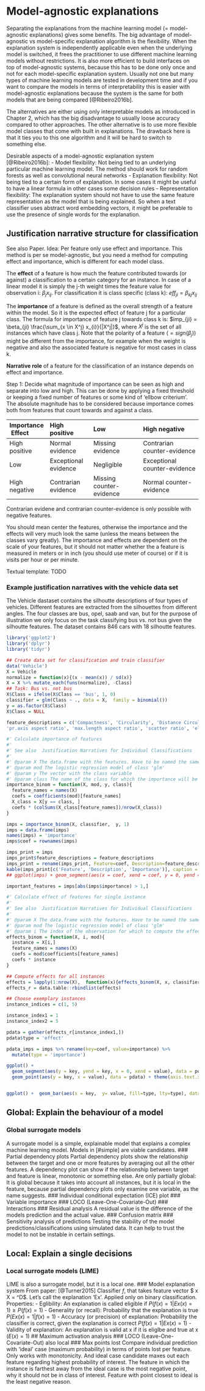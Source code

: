 # Model-agnostic explanations
Separating the explanations from the machine learning model (= model-agnostic explanations) gives some benefits.
The big advantage of model-agnostic vs model-specific explanation algorithm is the flexibility. When the explanation system is independently applicable even when the underlying model is switched, it frees the practitioner to use different machine learning models without restrictions. It is also more efficient to build interfaces on top of model-agnostic systems, because  this has to be done only once and not for each model-specific explanation system. Usually not one but many types of machine learning models are tested in development time and if you want to compare the models in terms of interpretability this is easier with model-agnostic explanations because the system is the same for both models that are being compared [@Ribeiro2016b].


The alternatives are either using only interpretable models as introduced in Chapter 2, which has the big disadvantage to usually loose accuracy compared to other approaches. The other alternative is to use more flexible model classes that come with built in explanations. The drawback here is that it ties you to this one algorithm and it will be hard to switch to something else.

Desirable aspects of a model-agnostic explanation system [@Ribeiro2016b]:
- Model flexibility: Not being tied to an underlying particular machine learning model. The method should work for random forests as well as convolutional neural networks
- Explanation flexibility: Not being tied to a certain form of explanation. In some cases it might be useful to have a linear formula in other cases some decision rules
- Representation flexibility: The explanation system should not have to use the same feature representation as the model that is being explained. So when a text classifier uses abstract word embedding vectors, it might be preferable to use the presence of single words for the explanation.

## Justification narrative structure for classification
See also Paper.
Idea: Per feature only use effect and importance. This method is per se model-agnostic, but you need a method for computing effect and importance, which is different for each model class.  

The **effect** of a feature is how much the feature contributed towards (or against) a classification to a certain category for an instance. In case of a linear model it is simply the j-th weight times the feature value for observation i: $\beta_{j} x_{ij}$. For classification it is class specific (class k):  $eff_{ji} = \beta_{kj} x_{ij}$

The **importance** of a feature is defined as the overall strength of a feature within the model. So it is the expected effect of feature j for a particular class. The formula for importance of feature j towards class k is: $imp_{ji} = \beta_{ji} \frac{\sum_{x \in X^j} x_{i}}{|X^j|}$, where $X^j$ is the set of all instances which have class j. Note that the polarity of a feature ($=sign(\beta_{j})$) might be different from the importance, for example when the weight is negative and also the associated feature is negative for most cases in class k.


**Narrative role** of a feature for the classification of an instance depends on effect and importance.

Step 1: Decide what magnitude of importance can be seen as high and separate into low and high. This can be done by applying a fixed threshold or keeping a fixed number of features or some kind of 'ellbow criterium'.  The absolute magnitude has to be considered because importance comes both from features that count towards and against a class.   


| Importance \ Effect | High positive | Low |  High negative |
|:--------------|:--------------------|:------------------------|:----------------------------|
|High positive |Normal evidence     |Missing evidence        |Contrarian counter-evidence |
|Low           |Exceptional evidence|Negligible              |Exceptional counter-evidence|
|High negative |Contrarian evidence |Missing counter-evidence|Normal counter-evidence     |


Contrarian evidene and contrarian counter-evidence is only possible with negative features.


You should mean center the features, otherwise the importance and the effects will very much look the same (unless the means between the classes vary greatly). The importance and effects are dependent on the scale of your features, but it should not matter whether the a feature is measured in meters or in inch (you should use meter of course) or if it is visits per hour or per minute.

Textual template: TODO

### Example justification narratives with the vehicle data set
The Vehicle dastaset contains the silhoutte descriptions of four types of vehicles. Different features are extracted from the silhouettes from different angles. The four classes are bus, opel, saab and van, but for the purpose of illustration we only focus on the task classifying bus vs. not bus given the silhoutte features. The dataset contains 846 cars with 18 silhoutte features.
```r
library('ggplot2')
library('dplyr')
library('tidyr')

## Create data set for classification and train classifier
data('Vehicle')
X = Vehicle
normalize = function(x){(x - mean(x)) / sd(x)}
X = X %>% mutate_each(funs(normalize), -Class)
## Task: Bus vs. not bus
X$Class = ifelse(X$Class == 'bus', 1, 0)
classifier = glm(Class ~ ., data = X,  family = binomial())
y = as.factor(X$Class)
X$Class = NULL

feature_descriptions = c('Compactness', 'Circularity', 'Distance Circularity', 	'Radius ratio',
'pr.axis aspect ratio', 'max.length aspect ratio', 'scatter ratio', 'elongatedness', 'pr.axis rectangularity', 'max.length rectangularity', 'scaled variance along major axis', 'scaled variance along minor axis', 'scaled radius of gyration', 'skewness about major axis', 'skewness about minor axis', 	'kurtosis about minor axis', '	kurtosis about major axis', 	'hollows ratio')

#' Calculate importance of features
#'
#' See also  Justification Narratives for Individual Classifications
#'
#' @param X The data.frame with the features. Have to be named the same as in model
#' @param mod The logistic regression model of class 'glm'
#' @param y The vector with the class variable
#' @param class The name of the class for which the importance will be computed
importance_binom = function(X, mod, y, class){
  feature_names = names(X)
  coefs = coefficients(mod)[feature_names]
  X_class = X[y == class, ]
  coefs * (colSums(X_class[feature_names])/nrow(X_class))
}

imps = importance_binom(X, classifier,  y, 1)
imps = data.frame(imps)
names(imps) = 'importance'
imps$coef = rownames(imps)

imps_print = imps
imps_print$feature_descriptions = feature_descriptions
imps_print = rename(imps_print, Feature=coef, Description=feature_descriptions, Importance=importance)
kable(imps_print[c('Feature', 'Description', 'Importance')], caption = 'Feature importances for the class "bus"', row.names = FALSE)
## ggplot(imps) + geom_segment(aes(x = coef, xend = coef, y = 0, yend = importance)) + ggtitle('Importance per variable')

important_features = imps[abs(imps$importance) > 1,]

#' Calculate effect of features for single instance
#'
#' See also  Justification Narratives for Individual Classifications
#'
#' @param X The data.frame with the features. Have to be named the same as in model
#' @param mod The logistic regression model of class 'glm'
#' @param i The index of the observation for which to compute the effect
effects_binom = function(X, i, mod){
  instance = X[i,]
  feature_names = names(X)
  coefs = mod$coefficients[feature_names]
  coefs * instance
}

## Compute effects for all instances
effects = lapply(1:nrow(X),  function(x){effects_binom(X, x, classifier)})
effects_r = data.table::rbindlist(effects)

## Choose exemplary instances
instance_indices = c(1, 5)

instance_index1 = 1
instance_index2 = 5

pdata = gather(effects_r[instance_index1,])
pdata$type = 'effect'

pdata_imps = imps %>% rename(key=coef, value=importance) %>%
  mutate(type = 'importance')

ggplot() +
  geom_segment(aes(y = key, yend = key, x = 0, xend = value), data = pdata_imps) +
  geom_point(aes(y = key, x = value), data = pdata) + theme(axis.text.x = element_text(angle = 90, hjust = 1)) + guides(lty = guide_legend())


ggplot() +  geom_bar(aes(x = key,  y= value, fill=type, lty=type), data = rbind(pdata_imps, pdata), stat='identity', alpha = 0.3, position= position_identity()) + theme(axis.text.x = element_text(angle = 90, hjust = 1))
```



## Global: Explain the behaviour of a model
### Global surrogate models
A surrogate model is a simple, explainable model that explains a complex machine learning model. Models in [#simple] are viable candidates.
### Partial dependency plots
Partial dependency plots show the relationship between the target and one or more features by averaging out all the other features. A dependency plot can show if the relationship between target and feature is linear, monotonic or something else.
Are only partially global: It is global because it takes into account all instances, but it is local in the feature, because partial dependency plots only examine one variable, as the name suggests.
### Individual conditional expectation (ICE) plot
### Variable importance
### LOCO (Leave-One-Covariate-Out)
### Interactions
### Residual analysis
A residual value is the difference of the models prediction and the actual value.
### Confusion matrix
### Sensitivity analysis of predictions
Testing the stability of the model predictions/classifications using simulated data. It can help to trust the model to not be instable in certain settings.




## Local: Explain a single decisions
### Local surrogate models (LIME)
LIME is also a surrogate model, but it is a local one.
### Model explanation system
From paper: [@Turner2015]
Classifier $f$, that takes feature vector $ x \in X = \R^D$. Let's call the explanation 'Ex'. Applied only on binary classification.
Properties:
- Eglibility: An explanation is called eligible if $P(f(x) = 1 | Ex(x) = 1) \geq P(f(x) = 1)$
- Generality (or recall): Probability that the explanation is true $P(Ex(x) = 1 | f(x) = 1)$
- Accuracy (or precision) of explanation: Probability the classifier is correct, given the explanation is correct $P(f(x) = 1 | Ex(x) = 1)$
- Validity of explanation: An explanation is valid at x if it is eliglbe and true at x $(E(x)=1)$
## Maximum activation analysis
### LOCO (Leave-One-Covariate-Out) also local
### Max points lost
Compare individual prediction with 'ideal' case (maximum probability) in terms of points lost per feature. Only works with monotonicity. And ideal case candidate maxes out each feature regarding highest probability of interest. The feature in which the instance is farthest away from the ideal case is the most negative point, why it should not be in class of interest. Feature with point closest to ideal is the least negative reason.
